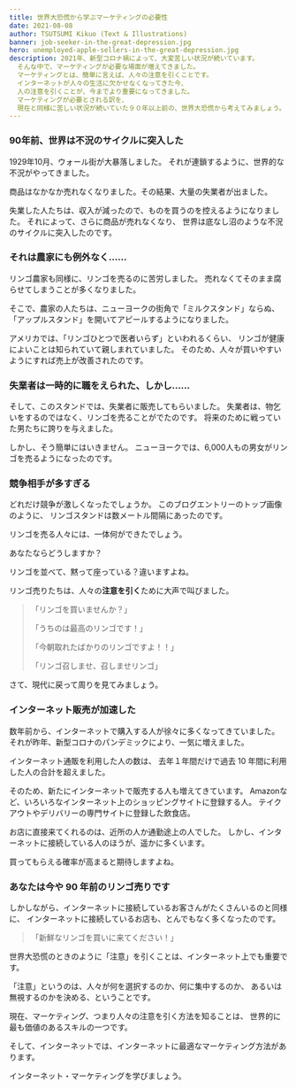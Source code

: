 ```yaml
---
title: 世界大恐慌から学ぶマーケティングの必要性
date: 2021-08-08
author: TSUTSUMI Kikuo (Text & Illustrations)
banner: job-seeker-in-the-great-depression.jpg
hero: unemployed-apple-sellers-in-the-great-depression.jpg
description: 2021年、新型コロナ禍によって、大変苦しい状況が続いています。
  そんな中で、マーケティングが必要な場面が増えてきました。
  マーケティングとは、簡単に言えば、人々の注意を引くことです。
  インターネットが人々の生活に欠かせなくなってきた今、
  人の注意を引くことが、今までより重要になってきました。
  マーケティングが必要とされる訳を、
  現在と同様に苦しい状況が続いていた９０年以上前の、世界大恐慌から考えてみましょう。
---
```

### 90年前、世界は不況のサイクルに突入した

1929年10月、ウォール街が大暴落しました。
それが連鎖するように、世界的な不況がやってきました。

商品はなかなか売れなくなりました。その結果、大量の失業者が出ました。

失業した人たちは、収入が減ったので、ものを買うのを控えるようになりました。
それによって、さらに商品が売れなくなり、
世界は底なし沼のような不況のサイクルに突入したのです。

### それは農家にも例外なく……

リンゴ農家も同様に、リンゴを売るのに苦労しました。
売れなくてそのまま腐らせてしまうことが多くなりました。

そこで、農家の人たちは、ニューヨークの街角で「ミルクスタンド」ならぬ、
「アップルスタンド」を開いてアピールするようになりました。

アメリカでは、「リンゴひとつで医者いらず」といわれるくらい、
リンゴが健康によいことは知られていて親しまれていました。
そのため、人々が買いやすいようにすれば売上が改善されたのです。

### 失業者は一時的に職をえられた、しかし……

そして、このスタンドでは、失業者に販売してもらいました。
失業者は、物乞いをするのではなく、リンゴを売ることがでたのです。
将来のために戦っていた男たちに誇りを与えました。

しかし、そう簡単にはいきません。
ニューヨークでは、6,000人もの男女がリンゴを売るようになったのです。

### 競争相手が多すぎる

どれだけ競争が激しくなったでしょうか。
このブログエントリーのトップ画像のように、
リンゴスタンドは数メートル間隔にあったのです。

リンゴを売る人々には、一体何ができたでしょう。

あなたならどうしますか？

リンゴを並べて、黙って座っている？違いますよね。

リンゴ売りたちは、人々の<b>注意を引く</b>ために大声で叫びました。

  > 「リンゴを買いませんか？」
  >
  > 「うちのは最高のリンゴです！」
  >
  > 「今朝取れたばかりのリンゴですよ！！」
  >
  > 「リンゴ召しませ、召しませリンゴ」

さて、現代に戻って周りを見てみましょう。

### インターネット販売が加速した

数年前から、インターネットで購入する人が徐々に多くなってきていました。
それが昨年、新型コロナのパンデミックにより、一気に増えました。

インターネット通販を利用した人の数は、
去年１年間だけで過去 10 年間に利用した人の合計を超えました。

そのため、新たにインターネットで販売する人も増えてきています。
Amazonなど、いろいろなインターネット上のショッピングサイトに登録する人。
テイクアウトやデリバリーの専門サイトに登録した飲食店。

お店に直接来てくれるのは、近所の人か通勤途上の人でした。
しかし、インターネットに接続している人のほうが、遥かに多くいます。

買ってもらえる確率が高まると期待しますよね。

### あなたは今や 90 年前のリンゴ売りです

しかしながら、インターネットに接続しているお客さんがたくさんいるのと同様に、
インターネットに接続しているお店も、とんでもなく多くなったのです。

> 「新鮮なリンゴを買いに来てください！」

世界大恐慌のときのように「注意」を引くことは、インターネット上でも重要です。

「注意」というのは、人々が何を選択するのか、何に集中するのか、
あるいは無視するのかを決める、ということです。

現在、マーケティング、つまり人々の注意を引く方法を知ることは、
世界的に最も価値のあるスキルの一つです。

そして、インターネットでは、インターネットに最適なマーケティング方法があります。

インターネット・マーケティングを学びましょう。

